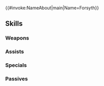 {{#invoke:NameAbout|main|Name=Forsyth}}{{HeroPage Tabs}}
{{Hero Infobox
|Name=Forsyth
|Title=Loyal Lieutenant
|WeaponType=Blue Lance
|Origin=Fire Emblem Echoes: Shadows of Valentia
|Gender=Male
|MoveType=Armored
|actorJP=相楽信頼
|actorEN=Chris Cason
|artist=さいのすけ
|additionDate=October 21, 2019
|releaseDate=October 21, 2019
|randomStartTime=2019-11-21T07:00:00Z
|poolDate=November 7, 2019
|poolRarities=5
|TagID=フォルス
|InternalID=435
|Properties=specRate_202208
|cv1=2
|cv2=100800
|description=A soldier with the Deliverance. Advisor to Clive, whom he has sworn an ardent allegiance to. Appears in Fire Emblem Echoes: Shadows of Valentia.
}}
{{Stats Page
|Lv1HP=23|Lv1ATK=10|Lv1SPD=5|Lv1DEF=11|Lv1RES=7
|GRHP=55|GRATK=70|GRSPD=35|GRDEF=65|GRRES=60
}}
==Skills==
===Weapons===
{{Weapons Table
|weapon1=Iron Lance
|weapon1Default=1
|weapon1Unlock=1
|weapon2=Steel Lance
|weapon2Default=3
|weapon2Unlock=2
|weapon3=Silver Lance
|weapon3Default=4
|weapon3Unlock=3
|weapon4=Sol Lance
|weapon4Default=5
|weapon4Unlock=5
}}
===Assists===
{{Assists Table
}}
===Specials===
{{Specials Table
|special1=Glowing Ember
|special1Default=4
|special1Unlock=3
|special2=Bonfire
|special2Default=
|special2Unlock=4
}}
===Passives===
{{Passives Table
|passiveA1=Def/Res Bond 1
|passiveA2=Def/Res Bond 2
|passiveA3=Def/Res Bond 3
|passiveA1Unlock=1
|passiveA2Unlock=2
|passiveA3Unlock=4
|passiveB1=Bold Fighter 1
|passiveB2=Bold Fighter 2
|passiveB3=Bold Fighter 3
|passiveB1Unlock=3
|passiveB2Unlock=4
|passiveB3Unlock=5
|passiveC1=Fortify Def 1
|passiveC2=Fortify Def 2
|passiveC3=Fortify Def 3
|passiveC4=Joint Hone Def
|passiveC1Unlock=2
|passiveC2Unlock=3
|passiveC3Unlock=4
|passiveC4Unlock=5
}}
{{Heroes Navbox}}